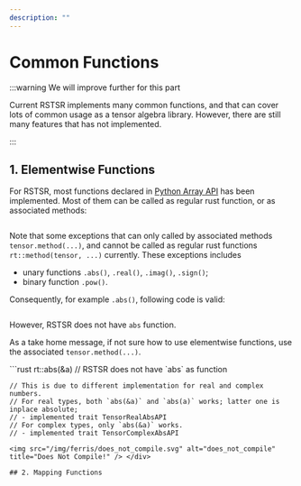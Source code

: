 ```yaml
---
description: ""
---
```


# Common Functions

:::warning We will improve further for this part

Current RSTSR implements many common functions, and that can cover lots of common usage as a tensor algebra library.
However, there are still many features that has not implemented.

:::

## 1. Elementwise Functions

For RSTSR, most functions declared in [Python Array API](https://data-apis.org/array-api/2023.12/API_specification/elementwise_functions.html) has been implemented.
Most of them can be called as regular rust function, or as associated methods:

```rust file=../../listings/features-default/tests/common_functions.rs anchor=example_elem_01
```

Note that some exceptions that can only called by associated methods `tensor.method(...)`, and cannot be called as regular rust functions `rt::method(tensor, ...)` currently. These exceptions includes
- unary functions `.abs()`, `.real()`, `.imag()`, `.sign()`;
- binary function `.pow()`.

Consequently, for example `.abs()`, following code is valid:

```rust file=../../listings/features-default/tests/common_functions.rs anchor=example_elem_02
```

However, RSTSR does not have `abs` function.

As a take home message, if not sure how to use elementwise functions, use the associated `tensor.method(...)`.

<div className="ferris-overlay">
```rust
    rt::abs(&a) // RSTSR does not have `abs` as function

    // This is due to different implementation for real and complex numbers.
    // For real types, both `abs(&a)` and `abs(a)` works; latter one is inplace absolute;
    // - implemented trait TensorRealAbsAPI
    // For complex types, only `abs(&a)` works.
    // - implemented trait TensorComplexAbsAPI
```
<img src="/img/ferris/does_not_compile.svg" alt="does_not_compile" title="Does Not Compile!" /> </div>

## 2. Mapping Functions


